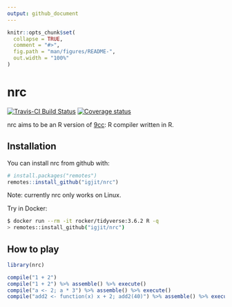```yaml
---
output: github_document
---
```


<!-- README.md is generated from README.Rmd. Please edit that file -->

```r
knitr::opts_chunk$set(
  collapse = TRUE,
  comment = "#>",
  fig.path = "man/figures/README-",
  out.width = "100%"
)
```
# nrc

<!-- badges: start -->
[![Travis-CI Build Status](https://travis-ci.org/igjit/nrc.svg?branch=master)](https://travis-ci.org/igjit/nrc)
[![Coverage status](https://codecov.io/gh/igjit/nrc/branch/master/graph/badge.svg)](https://codecov.io/github/igjit/nrc?branch=master)
<!-- badges: end -->

nrc aims to be an R version of [9cc](https://github.com/rui314/9cc): R compiler written in R.

## Installation

You can install nrc from github with:


``` r
# install.packages("remotes")
remotes::install_github("igjit/nrc")
```

Note: currently nrc only works on Linux.

Try in Docker:

```sh
$ docker run --rm -it rocker/tidyverse:3.6.2 R -q
> remotes::install_github("igjit/nrc")
```

## How to play

```r
library(nrc)

compile("1 + 2")
compile("1 + 2") %>% assemble() %>% execute()
compile("a <- 2; a * 3") %>% assemble() %>% execute()
compile("add2 <- function(x) x + 2; add2(40)") %>% assemble() %>% execute()
```
